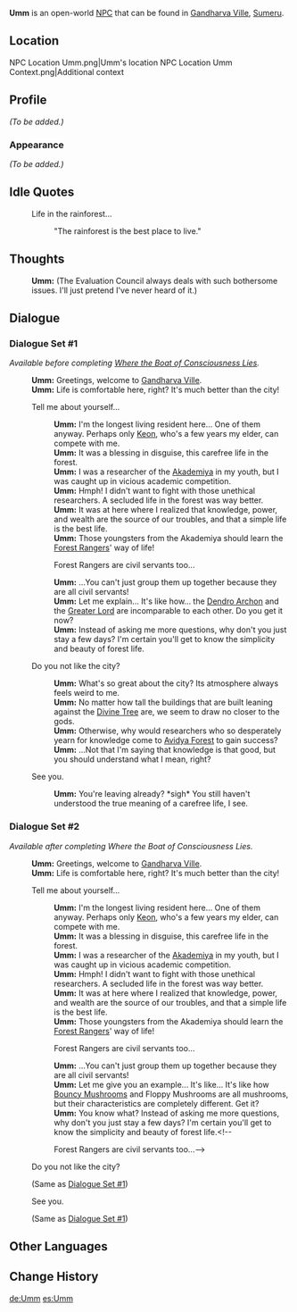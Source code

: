 {{Meta
<!-- Remove this template after adding the missing info -->
|missing_NPC_profile  = yes
}}
{{Character Infobox
|type            = Open-World NPC
|image           = NPC Umm.png
|region          = Sumeru
|location        = Sumeru
|title           = Vanara
|affiliation     = Sumeru Akademiya
|affiliationNote = Formerly
}}
'''Umm''' is an open-world [[NPC]] that can be found in [[Gandharva Ville]], [[Sumeru]].

==Location==
<gallery>
NPC Location Umm.png|Umm's location
NPC Location Umm Context.png|Additional context
</gallery>

==Profile==
''(To be added.)''

===Appearance===
''(To be added.)''
<!--
==Quests and Events==
{{Quests and Events}}
-->
==Idle Quotes==
{{Dialogue Start}}
: {{DIcon|Idle}} Life in the rainforest...
:: {{A|VO Umm 01.ogg}} "The rainforest is the best place to live."
{{Dialogue End}}

==Thoughts==
{{All Schemes to Know Explanation|name=Umm}}
:{{A|VO Umm All Schemes to Know 01.ogg}} '''Umm:''' (The Evaluation Council always deals with such bothersome issues. I'll just pretend I've never heard of it.)

==Dialogue==
===Dialogue Set #1===
''Available before completing [[Where the Boat of Consciousness Lies]].''
{{Dialogue Start}}
:'''Umm:''' Greetings, welcome to [[Gandharva Ville]].
:'''Umm:''' Life is comfortable here, right? It's much better than the city!
:{{DIcon}} Tell me about yourself...
::'''Umm:''' I'm the longest living resident here... One of them anyway. Perhaps only [[Keon]], who's a few years my elder, can compete with me.
::'''Umm:''' It was a blessing in disguise, this carefree life in the forest.
::'''Umm:''' I was a researcher of the [[Akademiya]] in my youth, but I was caught up in vicious academic competition.
::'''Umm:''' Hmph! I didn't want to fight with those unethical researchers. A secluded life in the forest was way better.
::'''Umm:''' It was at here where I realized that knowledge, power, and wealth are the source of our troubles, and that a simple life is the best life.
::'''Umm:''' Those youngsters from the Akademiya should learn the [[Forest Rangers]]' way of life!
::{{DIcon}} Forest Rangers are civil servants too...
::'''Umm:''' ...You can't just group them up together because they are all civil servants!
::'''Umm:''' Let me explain... It's like how... the [[Lesser Lord Kusanali|Dendro Archon]] and the [[Greater Lord Rukkhadevata|Greater Lord]] are incomparable to each other. Do you get it now?
::'''Umm:''' Instead of asking me more questions, why don't you just stay a few days? I'm certain you'll get to know the simplicity and beauty of forest life.
:{{DIcon}} Do you not like the city?
::'''Umm:''' What's so great about the city? Its atmosphere always feels weird to me.
::'''Umm:''' No matter how tall the buildings that are built leaning against the [[Divine Tree]] are, we seem to draw no closer to the gods.
::'''Umm:''' Otherwise, why would researchers who so desperately yearn for knowledge come to [[Avidya Forest]] to gain success?
::'''Umm:''' ...Not that I'm saying that knowledge is that good, but you should understand what I mean, right?
:{{DIcon}} See you.
::'''Umm:''' You're leaving already? *sigh* You still haven't understood the true meaning of a carefree life, I see.
{{Dialogue End}}

===Dialogue Set #2===
''Available after completing Where the Boat of Consciousness Lies.''
{{Dialogue Start}}
:'''Umm:''' Greetings, welcome to [[Gandharva Ville]].
:'''Umm:''' Life is comfortable here, right? It's much better than the city!
:{{DIcon}} Tell me about yourself...
::'''Umm:''' I'm the longest living resident here... One of them anyway. Perhaps only [[Keon]], who's a few years my elder, can compete with me.
::'''Umm:''' It was a blessing in disguise, this carefree life in the forest.
::'''Umm:''' I was a researcher of the [[Akademiya]] in my youth, but I was caught up in vicious academic competition.
::'''Umm:''' Hmph! I didn't want to fight with those unethical researchers. A secluded life in the forest was way better.
::'''Umm:''' It was at here where I realized that knowledge, power, and wealth are the source of our troubles, and that a simple life is the best life.
::'''Umm:''' Those youngsters from the Akademiya should learn the [[Forest Rangers]]' way of life!
::{{DIcon}} Forest Rangers are civil servants too...<!--https://genshin.kwwxis.com/branch-dialogue?q=6430505-->
::'''Umm:''' ...You can't just group them up together because they are all civil servants!
::'''Umm:''' Let me give you an example... It's like... It's like how [[Bouncy Mushroom]]s and Floppy Mushrooms are all mushrooms, but their characteristics are completely different. Get it?
::'''Umm:''' You know what? Instead of asking me more questions, why don't you just stay a few days? I'm certain you'll get to know the simplicity and beauty of forest life.<!--
::{{DIcon}} Forest Rangers are civil servants too...--><!--https://genshin.kwwxis.com/branch-dialogue?q=6430506--><!--
:::'''Umm:''' ...You can't just lump them all together because they are all civil servants!
:::'''Umm:''' Let me give you an example... It's like... It's like how Bouncy Mushrooms and Floppy Mushrooms are all mushrooms, but their characteristics are completely different. Get it?
:::'''Umm:''' You know what? Instead of asking me more questions, why don't you just stay a few days? I'm certain you'll understand the simplicity and beauty of forest life then.-->
:{{DIcon}} Do you not like the city?
:;(Same as [[#Dialogue Set #1|Dialogue Set #1]])
:{{DIcon}} See you.
:;(Same as [[#Dialogue Set #1|Dialogue Set #1]])
{{Dialogue End}}

==Other Languages==
{{Other Languages
|default_hidden = 1
|en      = Umm
|zhs     = 乌姆
|zhs_rm  = Wūmǔ
|zht     = 烏姆
|zht_rm  = Wūmǔ
|ja      = ウム
|ja_rm   = Umu
|ko      = 움
|es      = Umm
|fr      = Umm
|ru      = Умм
|th      = Umm
|vi      = Umm
|de      = Umm
|id      = Umm
|pt      = Umm
|tr      = Umm
|it      = Umm
}}

==Change History==
{{Change History|3.0}}

[[de:Umm]]
[[es:Umm]]